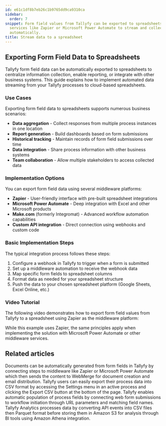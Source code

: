 ```yaml
---
id: e61c1df8b7eb26c1b9765dd9ca9310ca
sidebar:
  order: 7
snippet: Form field values from Tallyfy can be exported to spreadsheets using middleware
  services like Zapier or Microsoft Power Automate to stream and collect process data
  automatically.
title: Stream data to a spreadsheet
---
```


## Exporting Form Field Data to Spreadsheets

Tallyfy form field data can be automatically exported to spreadsheets to centralize information collection, enable reporting, or integrate with other business systems. This guide explains how to implement automated data streaming from your Tallyfy processes to cloud-based spreadsheets.

### Use Cases

Exporting form field data to spreadsheets supports numerous business scenarios:

- **Data aggregation** - Collect responses from multiple process instances in one location
- **Report generation** - Build dashboards based on form submissions
- **Historical tracking** - Maintain records of form field submissions over time
- **Data integration** - Share process information with other business systems
- **Team collaboration** - Allow multiple stakeholders to access collected data

### Implementation Options

You can export form field data using several middleware platforms:

- **Zapier** - User-friendly interface with pre-built spreadsheet integrations
- **Microsoft Power Automate** - Deep integration with Excel and other Microsoft products
- **Make.com** (formerly Integromat) - Advanced workflow automation capabilities
- **Custom API integration** - Direct connection using webhooks and custom code

### Basic Implementation Steps

The typical integration process follows these steps:

1. Configure a webhook in Tallyfy to trigger when a form is submitted
2. Set up a middleware automation to receive the webhook data
3. Map specific form fields to spreadsheet columns
4. Format data as needed for your spreadsheet structure
5. Push the data to your chosen spreadsheet platform (Google Sheets, Excel Online, etc.)

### Video Tutorial

The following video demonstrates how to export form field values from Tallyfy to a spreadsheet using Zapier as the middleware platform:

<lite-vimeo videoid="349793950"></lite-vimeo>

While this example uses Zapier, the same principles apply when implementing the solution with Microsoft Power Automate or other middleware services.


## Related articles
<CardGrid>
<LinkTitleCard header="<b>Documents > Send data to document creation systems</b>" href="/products/pro/documenting/documents/how-to-generate-documents-from-form-fields/" > Documents can be automatically generated from form fields in Tallyfy by connecting steps to middleware like Zapier or Microsoft Power Automate which then sends the content to WebMerge for document creation and email distribution. </LinkTitleCard>
<LinkTitleCard header="<b>Processes > Export process to CSV</b>" href="/products/pro/tracking-and-tasks/processes/how-can-i-export-tallyfy-processes-to-csv/" > Tallyfy users can easily export their process data into CSV format by accessing the Settings menu in an active process and clicking the Export CSV button at the bottom of the page. </LinkTitleCard>
<LinkTitleCard header="<b>Launching > Launch a process from a web form</b>" href="/products/pro/launching/how-to-launch-a-tallyfy-process-from-a-webform/" > Tallyfy enables automatic population of process fields by connecting web form submissions to workflow initiation through URL parameters and matching field names. </LinkTitleCard>
<LinkTitleCard header="<b>Analytics > How Tallyfy Analytics works</b>" href="/products/pro/integrations/analytics/how-does-tallyfy-analytics-process-my-data/" > Tallyfy Analytics processes data by converting API events into CSV files then Parquet format before storing them in Amazon S3 for analysis through BI tools using Amazon Athena integration. </LinkTitleCard>
</CardGrid>